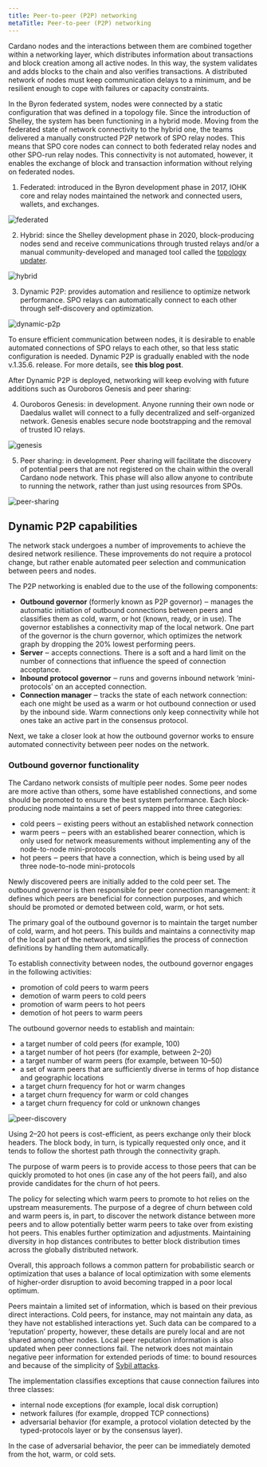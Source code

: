 ```yaml
---
title: Peer-to-peer (P2P) networking
metaTitle: Peer-to-peer (P2P) networking
---
```


Cardano nodes and the interactions between them are combined together within a networking layer, which distributes information about transactions and block creation among all active nodes. In this way, the system validates and adds blocks to the chain and also verifies transactions. A distributed network of nodes must keep communication delays to a minimum, and be resilient enough to cope with failures or capacity constraints.

In the Byron federated system, nodes were connected by a static configuration that was defined in a topology file.  Since the introduction of Shelley, the system has been functioning in a hybrid mode. Moving from the federated state of network connectivity to the hybrid one, the teams delivered a manually constructed P2P network of SPO relay nodes. This means that SPO core nodes can connect to both federated relay nodes and other SPO-run relay nodes. This connectivity is not automated, however, it enables the exchange of block and transaction information without relying on federated nodes.

1. Federated: introduced in the Byron development phase in 2017, IOHK core and relay nodes maintained the network and connected users, wallets, and exchanges.

![federated](https://ucarecdn.com/f7b2d2ab-0300-4a02-a9ab-bfada18c0030/)

2. Hybrid: since the Shelley development phase in 2020, block-producing nodes send and receive communications through trusted relays and/or a manual community-developed and managed tool called the [topology updater](https://github.com/cardano-community/guild-operators/blob/alpha/docs/Scripts/topologyupdater.md). 

![hybrid](https://ucarecdn.com/a04dc09e-1624-4daa-b0ea-8d0e603b7125/)

3. Dynamic P2P: provides automation and resilience to optimize network performance. SPO relays can automatically connect to each other through self-discovery and optimization. 

![dynamic-p2p](https://ucarecdn.com/4008f588-50c4-448e-a7c1-02326e2c462b/)

To ensure efficient communication between nodes, it is desirable to enable automated connections of SPO relays to each other, so that less static configuration is needed. Dynamic P2P is gradually enabled with the node v.1.35.6. release. For more details, see **this blog post**.

After Dynamic P2P is deployed, networking will keep evolving with future additions such as Ouroboros Genesis and peer sharing:

4. Ouroboros Genesis: in development. Anyone running their own node or Daedalus wallet will connect to a fully decentralized and self-organized network. Genesis enables secure node bootstrapping and the removal of trusted IO relays.

![genesis](https://ucarecdn.com/9ce084f4-28d6-4557-919e-d60a18ded168/)

5. Peer sharing: in development. Peer sharing will facilitate the discovery of potential peers that are not registered on the chain within the overall Cardano node network. This phase will also allow anyone to contribute to running the network, rather than just using resources from SPOs.

![peer-sharing](https://ucarecdn.com/9359a2da-a6ed-4edd-89b4-508ae96145e7/)

## Dynamic P2P capabilities

The network stack undergoes a number of improvements to achieve the desired network resilience. These improvements do not require a protocol change, but rather enable automated peer selection and communication between peers and nodes.

The P2P networking is enabled due to the use of the following components:

-   **Outbound governor** (formerly known as P2P governor) ‒ manages the automatic initiation of outbound connections between peers and classifies them as cold, warm, or hot (known, ready, or in use). The governor establishes a connectivity map of the local network. One part of the governor is the churn governor, which optimizes the network graph by dropping the 20% lowest performing peers.
-   **Server** ‒ accepts connections. There is a soft and a hard limit on the number of connections that influence the speed of connection acceptance.
-   **Inbound protocol governor** ‒ runs and governs inbound network ‘mini-protocols’ on an accepted connection.
-   **Connection manager** ‒ tracks the state of each network connection: each one might be used as a warm or hot outbound connection or used by the inbound side. Warm connections only keep connectivity while hot ones take an active part in the consensus protocol.

Next, we take a closer look at how the outbound governor works to ensure automated connectivity between peer nodes on the network. 

### Outbound governor functionality

The Cardano network consists of multiple peer nodes. Some peer nodes are more active than others, some have established connections, and some should be promoted to ensure the best system performance. Each block-producing node maintains a set of peers mapped into three categories:

-   cold peers ‒ existing peers without an established network connection
-   warm peers ‒ peers with an established bearer connection, which is only used for network measurements without implementing any of the node-to-node mini-protocols
-   hot peers ‒ peers that have a connection, which is being used by all three node-to-node mini-protocols

Newly discovered peers are initially added to the cold peer set. The outbound governor is then responsible for peer connection management: it defines which peers are beneficial for connection purposes, and which should be promoted or demoted between cold, warm, or hot sets.

The primary goal of the outbound governor is to maintain the target number of cold, warm, and hot peers. This builds and maintains a connectivity map of the local part of the network, and simplifies the process of connection definitions by handling them automatically.

To establish connectivity between nodes, the outbound governor engages in the following activities:

-   promotion of cold peers to warm peers
-   demotion of warm peers to cold peers
-   promotion of warm peers to hot peers
-   demotion of hot peers to warm peers

The outbound governor needs to establish and maintain:

-   a target number of cold peers (for example, 100)
-   a target number of hot peers (for example, between 2–20)
-   a target number of warm peers (for example, between 10–50)
-   a set of warm peers that are sufficiently diverse in terms of hop distance and geographic locations
-   a target churn frequency for hot or warm changes
-   a target churn frequency for warm or cold changes
-   a target churn frequency for cold or unknown changes

![peer-discovery](https://ucarecdn.com/b6bae79e-5960-4d4e-9f6c-993a100b01c3/)


Using 2–20 hot peers is cost-efficient, as peers exchange only their block headers. The block body, in turn, is typically requested only once, and it tends to follow the shortest path through the connectivity graph.

The purpose of warm peers is to provide access to those peers that can be quickly promoted to hot ones (in case any of the hot peers fail), and also provide candidates for the churn of hot peers.

The policy for selecting which warm peers to promote to hot relies on the upstream measurements. The purpose of a degree of churn between cold and warm peers is, in part, to discover the network distance between more peers and to allow potentially better warm peers to take over from existing hot peers. This enables further optimization and adjustments. Maintaining diversity in hop distances contributes to better block distribution times across the globally distributed network.

Overall, this approach follows a common pattern for probabilistic search or optimization that uses a balance of local optimization with some elements of higher-order disruption to avoid becoming trapped in a poor local optimum.

Peers maintain a limited set of information, which is based on their previous direct interactions. Cold peers, for instance, may not maintain any data, as they have not established interactions yet. Such data can be compared to a ‘reputation’ property, however, these details are purely local and are not shared among other nodes. Local peer reputation information is also updated when peer connections fail. The network does not maintain negative peer information for extended periods of time: to bound resources and because of the simplicity of [Sybil attacks](https://iohk.io/en/blog/posts/2018/10/29/preventing-sybil-attacks/).

The implementation classifies exceptions that cause connection failures into three classes:

-   internal node exceptions (for example, local disk corruption)
-   network failures (for example, dropped TCP connections)
-   adversarial behavior (for example, a protocol violation detected by the typed-protocols layer or by the consensus layer).

In the case of adversarial behavior, the peer can be immediately demoted from the hot, warm, or cold sets.
